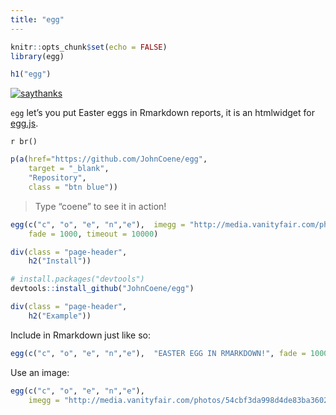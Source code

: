 ```yaml
---
title: "egg"
---
```


```r
knitr::opts_chunk$set(echo = FALSE)
library(egg)
```

<main>
<div class = "container">

```r
h1("egg")
```

[![saythanks](https://img.shields.io/badge/say-thanks-ff69b4.svg)](https://saythanks.io/to/JohnCoene)

`egg` let's you put Easter eggs in Rmarkdown reports, it is an htmlwidget for [egg.js](http://thatmikeflynn.com/egg.js/).

`r br()`

```r
p(a(href="https://github.com/JohnCoene/egg", 
    target = "_blank",
    "Repository",
    class = "btn blue"))
```

> Type "coene" to see it in action!

```r
egg(c("c", "o", "e", "n","e"),  imegg = "http://media.vanityfair.com/photos/54cbf3da998d4de83ba3602a/master/w_960,c_limit/image.jpg",
    fade = 1000, timeout = 10000)
```

```r
div(class = "page-header",
    h2("Install"))
```

```r
# install.packages("devtools")
devtools::install_github("JohnCoene/egg")
```

```r
div(class = "page-header",
    h2("Example"))
```

Include in Rmarkdown just like so:

```r
egg(c("c", "o", "e", "n","e"),  "EASTER EGG IN RMARKDOWN!", fade = 1000, timeout = 10000)
```

Use an image:

```r
egg(c("c", "o", "e", "n","e"), 
    imegg = "http://media.vanityfair.com/photos/54cbf3da998d4de83ba3602a/master/w_960,c_limit/image.jpg")
```

</div>
</main>